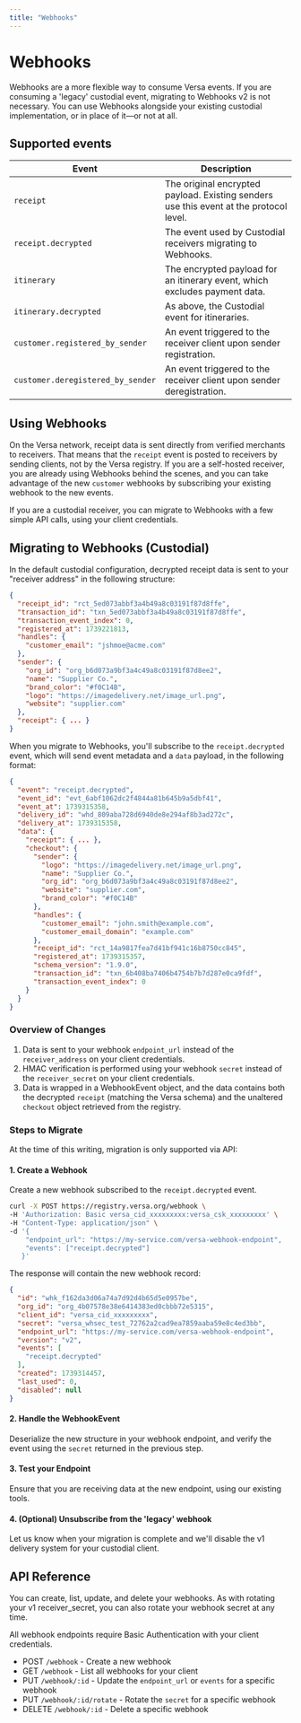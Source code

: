```yaml
---
title: "Webhooks"
---
```


# Webhooks

Webhooks are a more flexible way to consume Versa events.
If you are consuming a 'legacy' custodial event, migrating to Webhooks v2 is not necessary.
You can use Webhooks alongside your existing custodial implementation, or in place of it—or not at all.

## Supported events

| Event                             | Description                                                                             |
| --------------------------------- | --------------------------------------------------------------------------------------- |
| `receipt`                         | The original encrypted payload. Existing senders use this event at the protocol level.  |
| `receipt.decrypted`               | The event used by Custodial receivers migrating to Webhooks.                            |
| `itinerary`                       | The encrypted payload for an itinerary event, which excludes payment data.              |
| `itinerary.decrypted`             | As above, the Custodial event for itineraries.                                          |
| `customer.registered_by_sender`   | An event triggered to the receiver client upon sender registration.                     |
| `customer.deregistered_by_sender` | An event triggered to the receiver client upon sender deregistration.                   |

## Using Webhooks

On the Versa network, receipt data is sent directly from verified merchants to receivers.
That means that the `receipt` event is posted to receivers by sending clients, not by the Versa registry.
If you are a self-hosted receiver, you are already using Webhooks behind the scenes,
and you can take advantage of the new `customer` webhooks by subscribing your existing webhook to the new events.

If you are a custodial receiver, you can migrate to Webhooks with a few simple API calls, using your client credentials.

## Migrating to Webhooks (Custodial)

In the default custodial configuration, decrypted receipt data is sent to your "receiver address" in the following structure:

```json
{
  "receipt_id": "rct_5ed073abbf3a4b49a8c03191f87d8ffe",
  "transaction_id": "txn_5ed073abbf3a4b49a8c03191f87d8ffe",
  "transaction_event_index": 0,
  "registered_at": 1739221813,
  "handles": {
    "customer_email": "jshmoe@acme.com"
  },
  "sender": {
    "org_id": "org_b6d073a9bf3a4c49a8c03191f87d8ee2",
    "name": "Supplier Co.",
    "brand_color": "#f0C14B",
    "logo": "https://imagedelivery.net/image_url.png",
    "website": "supplier.com"
  },
  "receipt": { ... }
}
```

When you migrate to Webhooks, you'll subscribe to the `receipt.decrypted` event, which will send event metadata and a `data` payload, in the following format:

```json
{
  "event": "receipt.decrypted",
  "event_id": "evt_6abf1062dc2f4844a81b645b9a5dbf41",
  "event_at": 1739315358,
  "delivery_id": "whd_809aba728d6940de8e294af8b3ad272c",
  "delivery_at": 1739315358,
  "data": {
    "receipt": { ... },
    "checkout": {
      "sender": {
        "logo": "https://imagedelivery.net/image_url.png",
        "name": "Supplier Co.",
        "org_id": "org_b6d073a9bf3a4c49a8c03191f87d8ee2",
        "website": "supplier.com",
        "brand_color": "#f0C14B"
      },
      "handles": {
        "customer_email": "john.smith@example.com", 
        "customer_email_domain": "example.com"
      },
      "receipt_id": "rct_14a9817fea7d41bf941c16b8750cc845",
      "registered_at": 1739315357,
      "schema_version": "1.9.0",
      "transaction_id": "txn_6b408ba7406b4754b7b7d287e0ca9fdf",
      "transaction_event_index": 0
    }
  }
}
```

### Overview of Changes

1. Data is sent to your webhook `endpoint_url` instead of the `receiver_address` on your client credentials.
2. HMAC verification is performed using your webhook `secret` instead of the `receiver_secret` on your client credentials.
3. Data is wrapped in a WebhookEvent object, and the data contains both the decrypted `receipt` (matching the Versa schema) and the unaltered `checkout` object retrieved from the registry.

### Steps to Migrate

At the time of this writing, migration is only supported via API:

#### 1. Create a Webhook

Create a new webhook subscribed to the `receipt.decrypted` event.

```bash
curl -X POST https://registry.versa.org/webhook \
-H 'Authorization: Basic versa_cid_xxxxxxxxx:versa_csk_xxxxxxxxx' \
-H "Content-Type: application/json" \
-d '{
    "endpoint_url": "https://my-service.com/versa-webhook-endpoint",
    "events": ["receipt.decrypted"]
   }'
```

The response will contain the new webhook record:

```json
{
  "id": "whk_f162da3d06a74a7d92d4b65d5e0957be",
  "org_id": "org_4b07578e38e6414383ed0cbbb72e5315",
  "client_id": "versa_cid_xxxxxxxxx",
  "secret": "versa_whsec_test_72762a2cad9ea7859aaba59e8c4ed3bb",
  "endpoint_url": "https://my-service.com/versa-webhook-endpoint",
  "version": "v2",
  "events": [
    "receipt.decrypted"
  ],
  "created": 1739314457,
  "last_used": 0,
  "disabled": null
}
```

#### 2. Handle the WebhookEvent

Deserialize the new structure in your webhook endpoint, and verify the event using the `secret` returned in the previous step.

#### 3. Test your Endpoint

Ensure that you are receiving data at the new endpoint, using our existing tools.

#### 4. (Optional) Unsubscribe from the 'legacy' webhook

Let us know when your migration is complete and we'll disable the v1 delivery system for your custodial client.

## API Reference

You can create, list, update, and delete your webhooks. As with rotating your v1 receiver_secret, you can also rotate your webhook secret at any time.

All webhook endpoints require Basic Authentication with your client credentials.

* POST `/webhook` - Create a new webhook
* GET `/webhook` - List all webhooks for your client
* PUT `/webhook/:id` - Update the `endpoint_url` or `events` for a specific webhook
* PUT `/webhook/:id/rotate` - Rotate the `secret` for a specific webhook
* DELETE `/webhook/:id` - Delete a specific webhook
